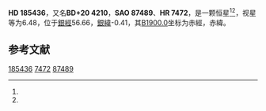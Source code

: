 {{Starbox begin
| name = HD 185436
}}
{{Starbox observe
| epoch = [[J2000.0|J2000.0]]
| constell = {{星座名待查}}<ref name=SIMBAD>{{cite web
 | url=http://simbad.u-strasbg.fr/simbad/sim-id?Ident=HR+7472
 | title =Pulsating variable Star
 | publisher=Centre de Données astronomiques de Strasbourg
 | work=SIMBAD
 | accessdate=2012-07-13}}</ref><ref name=DATA>{{cite web
 | url=http://vizier.u-strasbg.fr/viz-bin/VizieR-5?-out.add=.&-source=5050&-corr=PK=HR&-out.max=9999&HR=7472
 | title=VizieR Detailed Page
 | accessdate=2012-07-13
 | archive-date=2016-03-05
 | archive-url=https://web.archive.org/web/20160305030247/http://vizier.u-strasbg.fr/viz-bin/VizieR-5?-out.add=.&-source=5050&-corr=PK=HR&-out.max=9999&HR=7472
 | dead-url=no
 }}</ref>
| 星官 = 
| ra = {{RA|19|38|17.5}}<ref name=SIMBAD /><ref name=DATA />
| dec = {{DEC|+20|46|58}}<ref name=SIMBAD /><ref name=DATA />
| appmag_v = 6.48<ref name=SIMBAD /><ref name=DATA />
}}
{{Starbox character
| class = K0III<ref name=SIMBAD /><ref name=DATA />
| b-v = 1.08<ref name=SIMBAD /><ref name=DATA />
| u-b = 0.98<ref name=SIMBAD /><ref name=DATA />
| r-i = <ref name=SIMBAD /><ref name=DATA />
| variable = 
}}
{{Starbox astrometry
| radial_v = 0.98
| prop_mo_ra = 5
| parallax = 
| p_error = 
}}
{{Starbox catalog
| names =BD+20 4210，[[SAO星表|SAO]] 87489，[[HD星表|HD]] 185436，[[HR星表|HR]] 7472}}
{{Starbox reference |Simbad=HR+7472}}
{{Starbox end}}

'''HD 185436'''，又名'''BD+20 4210'''，'''SAO 87489'''、'''HR 7472'''，是一颗恒星<ref name=SIMBAD /><ref name=DATA />，视星等为6.48，位于[[銀道座標系|銀經]]56.66，[[銀道座標系|銀緯]]-0.41，其[[B1900.0|B1900.0]]坐标为赤經{{RA|19|33|56.5}}，赤緯{{DEC|+20|-0.41|27}}。

== 参考文献 ==
{{reflist}}

{{star-stub}}

[[Category:HD和HDE天體|185436]]
[[Category:HR天體|7472]]
[[Category:SAO天體|87489]]
